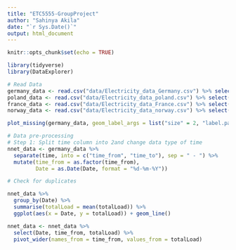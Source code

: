 ```yaml
---
title: "ETC5555-GroupProject"
author: "Sahinya Akila"
date: "`r Sys.Date()`"
output: html_document
---
```


```r
knitr::opts_chunk$set(echo = TRUE)
```

```r
library(tidyverse)
library(DataExplorer)
```


```r
# Read Data
germany_data <- read.csv("data/Electricity_data_Germany.csv") %>% select(!X)
poland_data <- read.csv("data/Electricity_data_poland.csv") %>% select(!X)
france_data <- read.csv("data/Electricity_data_France.csv") %>% select(!X)
norway_data <- read.csv("data/Electricity_data_norway.csv") %>% select(!X)
```

```r
plot_missing(germany_data, geom_label_args = list("size" = 2, "label.padding" = unit(0.1, "lines")))
```
```r
# Data pre-processing
# Step 1: Split time column into 2and change data type of time
nnet_data <- germany_data %>% 
  separate(time, into = c("time_from", "time_to"), sep = " - ") %>% 
  mutate(time_from = as.factor(time_from),
         Date = as.Date(Date, format = "%d-%m-%Y"))
```

```r
# Check for duplicates

```



```r
nnet_data %>% 
  group_by(Date) %>% 
  summarise(totalLoad = mean(totalLoad)) %>% 
  ggplot(aes(x = Date, y = totalLoad)) + geom_line()
```

```r
nnet_data <- nnet_data %>% 
  select(Date, time_from, totalLoad) %>% 
  pivot_wider(names_from = time_from, values_from = totalLoad)
```

